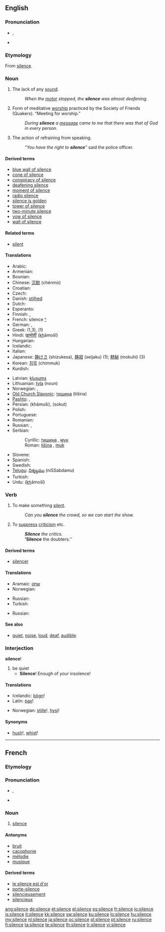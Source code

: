 {{wikipedia|dab=silence}}
==English==

{{rank|regard|married|slowly|702|silence|afterwards|horses|wonder}}

===Pronunciation===
* {{IPA|/saɪləns/}}, {{SAMPA|/"saIl@ns/}}
* {{audio|en-us-silence.ogg|Audio (US)}}

===Etymology===
From {{etyl|fro}} [[#French|silence]].

===Noun===
{{wikipedia}}
{{en-noun|-|s}}

# The lack of any [[sound]]. 
#:''When the [[motor]] stopped, the '''silence''' was almost deafening.''
# Form of meditative [[worship]] practiced by the Society of Friends (Quakers). “Meeting for worship.” 
#:''During '''silence''' a [[message]] came to me that there was that of God in every person.''
# The action of refraining from speaking.
#: ''“You have the right to '''silence'''”'' said the police officer.

====Derived terms====
*[[blue wall of silence]]
*[[cone of silence]]
*[[conspiracy of silence]]
*[[deafening silence]]
*[[moment of silence]]
*[[radio silence]]
*[[silence is golden]]
*[[tower of silence]]
*[[two-minute silence]]
*[[vow of silence]]
*[[wall of silence]]

====Related terms====
*[[silent]]

====Translations====
{{trans-top|The lack of any sound}}
* Arabic: {{Arab|[[صمت]]}} {{IPAchar|(ʂamt)}}
* Armenian: {{t-|hy|լռություն|tr=lṙut’yun|sc=Armn|xs=Armenian}}
* Bosnian: {{t-|bs|tišina|f}}
* Chinese: [[沉默]] (chénmò)
* Croatian: {{t-|hr|tišina|f}}
* Czech: {{t+|cs|ticho|n}}
* Danish: [[stilhed]]
* Dutch: {{t+|nl|stilte}}
* Esperanto: {{t-|eo|silento|xs=Esperanto}}
* Finnish: {{t+|fi|hiljaisuus}}, {{t-|fi|äänettömyys}}
* French: silence [[:fr:silence|^]] {{f}}
* German: {{t+|de|Schweigen|n}}, {{t+|de|Stille|f}}
* Greek: {{t|el|σιωπή|f|sc=Grek}} (1,3), {{t+|el|σιγή|f|sc=Grek}} (1)
* Hindi: [[ख़ामोशी]] (<u>kh</u>āmošī) {{f}}
* Hungarian: {{t+|hu|csend}}
* Icelandic: {{t+|is|þögn|f}}
* Italian: {{t+|it|silenzio|m}}
* Japanese: [[静けさ]] (shízukesa), [[静寂]] (seijaku) (1); [[黙秘]] (mokuhi) (3)
* Korean: [[침묵]] (chimmuk)
* Kurdish: {{ku-Arab|[[بێده‌نگ]]}}
{{trans-mid}}
* Latvian: [[klusums]] {{m}}
* Lithuanian: [[tyla]] {{f}} (noun)
* Norwegian: {{t-|no|stillhet|m}}, {{t+|no|ro|m}}
* [[Old Church Slavonic]]: [[тишина]] (tišina) {{f}}
* [[Pashto]]: {{ps-Arab|[[ګنګه روژه]]}}, {{ps-Arab|[[چوپتيا]]}} {{f}}
* Persian: {{fa-Arab|[[خاموشی]]}} (khâmuši), {{fa-Arab|[[سکوت]]}} (sokut)
* Polish: {{t+|pl|cisza|f}}
* Portuguese: {{t+|pt|silêncio|m}}
* Romanian: {{t-|ro|linişte|f}}
* Russian: {{t+|ru|молчание|n|tr=molčánije|sc=Cyrl}}, {{t+|ru|тишина|f|tr=tišiná|sc=Cyrl}}
* Serbian:
*: Cyrillic: [[тишина#Serbian|тишина]] {{f}}, [[мук]] {{m}}
*: Roman: [[tišina#Serbian|tišina]] {{f}}, [[muk]] {{m}}
* Slovene: {{t+|sl|tišina|f}}
* Spanish: {{t-|es|silencio|m}}
* Swedish: {{t+|sv|tystnad}}
* [[Telugu]]: [[నిశ్శబ్దము]] (niSSabdamu)
* Turkish: {{t+|tr|sessizlik}}
* Urdu: {{ur-Arab|[[خاموشی]]}} (<u>kh</u>āmošī) {{f}}
{{trans-bottom}}

===Verb===
{{en-verb|silenc|ing}}

# To make something [[silent]].
#:''Can you '''silence''' the crowd, so we can start the show.''
# To [[suppress]] [[criticism]] etc.
#:'''''Silence''' the critics.''
#:''''Silence''' the doubters.''

====Derived terms====
* [[silencer]]

====Translations====
{{trans-top|To make something silent}}
* Aramaic: [[שתק]]
* Norwegian: {{t+|no|roe}}
{{trans-mid}}
* Russian: {{t|ru|заглушить|tr=zaglušít’|sc=Cyrl}}
* Turkish: {{t|tr|susturmak}}
{{trans-bottom}}

{{trans-top|To suppress criticism}}
* Russian: {{t|ru|заткнуть рот|tr=zatknút' rot|sc=Cyrl}}
{{trans-mid}}
{{trans-bottom}}

====See also====
* [[quiet]], [[noise]], [[loud]], [[deaf]], [[audible]].

===Interjection===
'''silence'''!

# be quiet
#* '''Silence'''! Enough of your insolence!

====Translations====
{{trans-top|be quiet!}}
* Icelandic: [[þögn]]!
* Latin: [[pax]]!
{{trans-mid}}
* Norwegian: [[stille]]!, [[hysj]]!
{{trans-bottom}}

====Synonyms====
* [[hush]]!, [[whist]]!

----

==French==

===Etymology===
{{etyl|la|fr}} {{term|silentium||silence|lang=la}}

===Pronunciation===
* {{IPA|/si.lɑ̃s/|lang=fr}}, {{X-SAMPA|/sila~s@/|lang=fr}}
*: {{audio|Fr-silence.ogg|Audio (France, Paris)}}
* {{homophones|silences|lang=fr}}

===Noun===
{{fr-noun|m}}

# [[#English|silence]]

====Antonyms====
* [[bruit]]
* [[cacophonie]]
* [[mélodie]]
* [[musique]]

====Derived terms====
* [[le silence est d'or]]
* [[porte-silence]]
* [[silencieusement]]
* [[silencieux]]

[[ang:silence]]
[[de:silence]]
[[et:silence]]
[[el:silence]]
[[es:silence]]
[[fr:silence]]
[[io:silence]]
[[is:silence]]
[[it:silence]]
[[kk:silence]]
[[sw:silence]]
[[ku:silence]]
[[lo:silence]]
[[hu:silence]]
[[my:silence]]
[[nl:silence]]
[[ja:silence]]
[[oc:silence]]
[[pl:silence]]
[[pt:silence]]
[[ru:silence]]
[[fi:silence]]
[[ta:silence]]
[[te:silence]]
[[th:silence]]
[[tr:silence]]
[[vi:silence]]